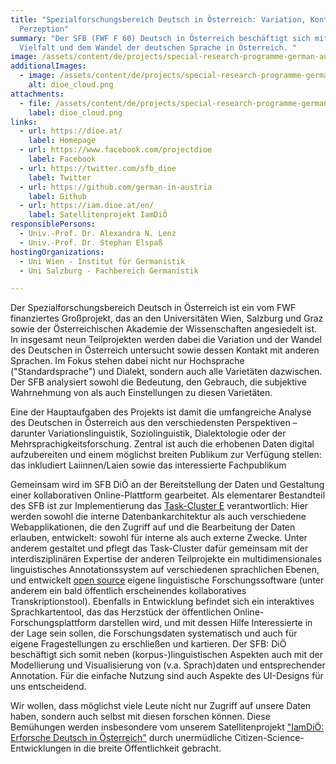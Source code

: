 ```yaml
---
title: "Spezialforschungsbereich Deutsch in Österreich: Variation, Kontakt,
  Perzeption"
summary: "Der SFB (FWF F 60) Deutsch in Österreich beschäftigt sich mit der
  Vielfalt und dem Wandel der deutschen Sprache in Österreich. "
image: /assets/content/de/projects/special-research-programme-german-austria-variation-contact-perception/dioe-center-type-sfb-ger.png
additionalImages:
  - image: /assets/content/de/projects/special-research-programme-german-austria-variation-contact-perception/additionalImages/dioe_cloud.png
    alt: dioe_cloud.png
attachments:
  - file: /assets/content/de/projects/special-research-programme-german-austria-variation-contact-perception/attachments/dioe_cloud.png
    label: dioe_cloud.png
links:
  - url: https://dioe.at/
    label: Homepage
  - url: https://www.facebook.com/projectdioe
    label: Facebook
  - url: https://twitter.com/sfb_dioe
    label: Twitter
  - url: https://github.com/german-in-austria
    label: Github
  - url: https://iam.dioe.at/en/
    label: Satellitenprojekt IamDiÖ
responsiblePersons:
  - Univ.-Prof. Dr. Alexandra N. Lenz
  - Univ.-Prof. Dr. Stephan Elspaß
hostingOrganizations:
  - Uni Wien - Institut für Germanistik
  - Uni Salzburg - Fachbereich Germanistik

---
```

Der Spezialforschungsbereich Deutsch in Österreich ist ein vom FWF finanziertes Großprojekt, das an den Universitäten Wien, Salzburg und Graz sowie der Österreichischen Akademie der Wissenschaften angesiedelt ist. In insgesamt neun Teilprojekten werden dabei die Variation und der Wandel des Deutschen in Österreich untersucht sowie dessen Kontakt mit anderen Sprachen. Im Fokus stehen dabei nicht nur Hochsprache ("Standardsprache") und Dialekt, sondern auch alle Varietäten dazwischen. Der SFB analysiert sowohl die Bedeutung, den Gebrauch, die subjektive Wahrnehmung von als auch Einstellungen zu diesen Varietäten.

Eine der Hauptaufgaben des Projekts ist damit die umfangreiche Analyse des Deutschen in Österreich aus den verschiedensten Perspektiven – darunter Variationslinguistik, Soziolinguistik, Dialektologie oder der Mehrsprachigkeitsforschung. Zentral ist auch die erhobenen Daten digital aufzubereiten und einem möglichst breiten Publikum zur Verfügung stellen: das inkludiert Laiinnen/Laien sowie das interessierte Fachpublikum

Gemeinsam wird im SFB DiÖ an der Bereitstellung der Daten und Gestaltung einer kollaborativen Online-Plattform gearbeitet. Als elementarer Bestandteil des SFB ist zur Implementierung das [Task-Cluster E](https://dioe.at/projekte/task-cluster-e-forschungsplattform/) verantwortlich: Hier werden sowohl die interne Datenbankarchitektur als auch verschiedene Webapplikationen, die den Zugriff auf und die Bearbeitung der Daten erlauben, entwickelt: sowohl für interne als auch externe Zwecke. Unter anderem gestaltet und pflegt das Task-Cluster dafür gemeinsam mit der interdisziplinären Expertise der anderen Teilprojekte ein multidimensionales linguistisches Annotationssystem auf verschiedenen sprachlichen Ebenen, und entwickelt [open source](https://github.com/german-in-austria/) eigene linguistische Forschungssoftware (unter anderem ein bald öffentlich erscheinendes kollaboratives Transkriptionstool). Ebenfalls in Entwicklung befindet sich ein interaktives Sprachkartentool, das das Herzstück der öffentlichen Online-Forschungsplattform darstellen wird, und mit dessen Hilfe Interessierte in der Lage sein sollen, die Forschungsdaten systematisch und auch für eigene Fragestellungen zu erschließen und kartieren. Der SFB: DiÖ beschäftigt sich somit neben (korpus-)linguistischen Aspekten auch mit der Modellierung und Visualisierung von (v.a. Sprach)daten und entsprechender Annotation. Für die einfache Nutzung sind auch Aspekte des UI-Designs für uns entscheidend.

Wir wollen, dass möglichst viele Leute nicht nur Zugriff auf unsere Daten haben, sondern auch selbst mit diesen forschen können. Diese Bemühungen werden insbesondere vom unserem Satellitenprojekt ["IamDiÖ: Erforsche Deutsch in Österreich"](https://iam.dioe.at/) durch unermüdliche Citizen-Science-Entwicklungen in die breite Öffentlichkeit gebracht.
